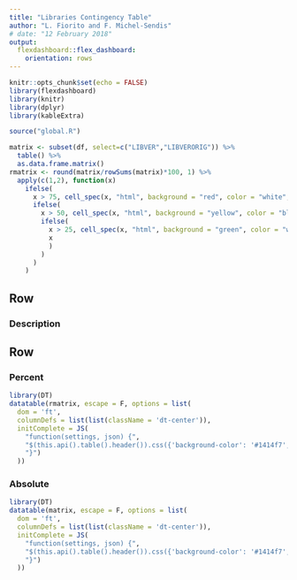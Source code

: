 ```yaml
---
title: "Libraries Contingency Table"
author: "L. Fiorito and F. Michel-Sendis"
# date: "12 February 2018"
output: 
  flexdashboard::flex_dashboard:
    orientation: rows
---
```


```r
knitr::opts_chunk$set(echo = FALSE)
library(flexdashboard)
library(knitr)
library(dplyr)
library(kableExtra)
```

```r
source("global.R")
```


```r
matrix <- subset(df, select=c("LIBVER","LIBVERORIG")) %>% 
  table() %>% 
  as.data.frame.matrix()
rmatrix <- round(matrix/rowSums(matrix)*100, 1) %>%
  apply(c(1,2), function(x)
    ifelse(
      x > 75, cell_spec(x, "html", background = "red", color = "white", bold = T),
      ifelse(
        x > 50, cell_spec(x, "html", background = "yellow", color = "black", bold = T),
        ifelse(
          x > 25, cell_spec(x, "html", background = "green", color = "white", bold = T),
          x
          )
        )
      )
    )
```

Row {data-height=200}
-------------------------------------

### Description


Row {data-height=800 .tabset .tabset-fade}
-------------------------------------

### Percent

```r
library(DT)
datatable(rmatrix, escape = F, options = list(
  dom = 'ft',
  columnDefs = list(list(className = 'dt-center')),
  initComplete = JS(
    "function(settings, json) {",
    "$(this.api().table().header()).css({'background-color': '#1414f7', 'color': '#fff'});",
    "}")
  ))
```

### Absolute

```r
library(DT)
datatable(matrix, escape = F, options = list(
  dom = 'ft',
  columnDefs = list(list(className = 'dt-center')),
  initComplete = JS(
    "function(settings, json) {",
    "$(this.api().table().header()).css({'background-color': '#1414f7', 'color': '#fff'});",
    "}")
  ))
```
